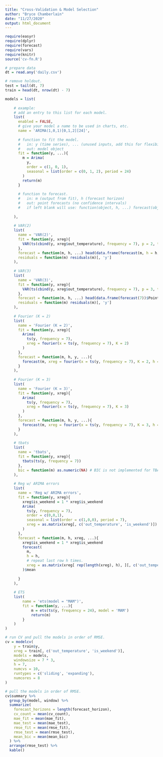 ---
title: "Cross-Validation & Model Selection"
author: "Bryce Chamberlain"
date: "11/27/2020"
output: html_document
---

```{r, message=FALSE}
require(easyr)
require(dplyr)
require(forecast)
require(vars)
require(knitr)
source('cv-fn.R')
```

```{r}
# prepare data
dt = read.any('daily.csv')

# remove holdout.
test = tail(dt, 7)
train = head(dt, nrow(dt) - 7)
```

```{r}
models = list(
    
    # example:
    # add an entry to this list for each model.
    list(
      enabled = FALSE,
      # give your model a name to be used in charts, etc.
      name = 'ARIMA(1,0,1)[0,1,2][24]',
      
      # function to fit the model. 
      #   in: y (time series), ... (unused inputs, add this for flexibility)
      #   out: model object
      fit = function(y, ...){
        m = Arima(
          y,
          order = c(1, 0, 1),
          seasonal = list(order = c(0, 1, 2), period = 24)
        )
        return(m)
      }
      
      # function to forecast.
      #   in: m (output from fit), h (forecast horizon)
      #   out: point forecasts (no confidence intervals)
      #   if left blank will use: function(object, h, ...) forecast(object, h)$mean
      
    ),
  
    # VAR(2)
    list(
      name = 'VAR(2)',
      fit = function(y, xreg){
        VAR(ts(cbind(y, xreg$out_temperature), frequency = 7), p = 2, type = "both", season = 7)
      },
      forecast = function(m, h, ...) head(data.frame(forecast(m, h = h, frequency = 7))$Point.Forecast, h),
      residuals = function(m) residuals(m)[, 'y']
    ),
    
    # VAR(3)
    list(
      name = 'VAR(3)',
      fit = function(y, xreg){
        VAR(ts(cbind(y, xreg$out_temperature), frequency = 7), p = 3, type = "both", season = 7)
      },
      forecast = function(m, h, ...) head(data.frame(forecast(7))$Point.Forecast, h),
      residuals = function(m) residuals(m)[, 'y']
    ),
    
    # Fourier (K = 2)
    list(
      name = 'Fourier (K = 2)',
      fit = function(y, xreg){
        Arima(          
          ts(y, frequency = 7),
          xreg = fourier(x = ts(y, frequency = 7), K = 2)
        )
      },
      forecast = function(m, h, y, ...){
        forecast(m, xreg = fourier(x = ts(y, frequency = 7), K = 2, h = h))$mean
      }
    ),
    
    # Fourier (K = 3)
    list(
      name = 'Fourier (K = 3)',
      fit = function(y, xreg){
        Arima(          
          ts(y, frequency = 7),
          xreg = fourier(x = ts(y, frequency = 7), K = 3)
        )
      },
      forecast = function(m, h, y, ...){
        forecast(m, xreg = fourier(x = ts(y, frequency = 7), K = 3, h = h))$mean
      }
    ),
    
    # tbats
    list(
      name = 'tbats',
      fit = function(y, xreg){
        tbats(ts(y, frequency = 7))
      },
      bic = function(m) as.numeric(NA) # BIC is not implemented for TBATS
    ),
    
    # Reg w/ ARIMA errors
    list(
      name = 'Reg w/ ARIMA errors',
      fit = function(y, xreg){
        xreg$is_weekend = 1 * xreg$is_weekend
        Arima(
          ts(y, frequency = 7),
          order = c(0,0,1),
          seasonal = list(order = c(1,0,0), period = 7),
          xreg = as.matrix(xreg[, c('out_temperature', 'is_weekend')])
        )
      },
      forecast = function(m, h, xreg, ...){
        xreg$is_weekend = 1 * xreg$is_weekend
        forecast(
          m, 
          h = h, 
          # repeat last row h times.
          xreg = as.matrix(xreg[ rep(length(xreg), h), ][, c('out_temperature', 'is_weekend')])
        )$mean
        
      }
    ),
    
    # ETS
    list(
        name = 'ets(model = "MAM")',
        fit = function(y, ...){
            m = ets(ts(y, frequency = 24), model = 'MAM')
            return(m)
        }
    )
)
```

```{r}
# run CV and pull the models in order of RMSE.
cv = modelcv(
    y = train$y,
    xreg = train[, c('out_temperature', 'is_weekend')],
    models = models,
    windowsize = 7 * 3,
    h = 7,
    numcvs = 10,
    runtypes = c('sliding', 'expanding'),
    numcores = 8
)
```

```{r}
# pull the models in order of RMSE.
cv$summary %>%
  group_by(model, window) %>% 
  summarize(
    forecast_horizons = length(forecast_horizon),
    cv_count = mean(cv_count),
    mae_fit = mean(mae_fit), 
    mae_test = mean(mae_test), 
    rmse_fit = mean(rmse_fit), 
    rmse_test = mean(rmse_test), 
    mean_bic = mean(mean_bic)
  ) %>%
  arrange(rmse_test) %>%
  kable()
```